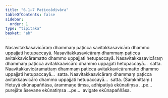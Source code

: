 ```yaml
---
title: "6.1–7 Paṭiccādivāra"
tableOfContents: false
sidebar:
  order: 1
type: "tipitaka"
basket: "ab"
---
```



<DynamicBreadcrumb />

<Division number="14">

<Paragraph number="61">
Nasavitakkasavicāraṃ dhammaṃ paṭicca savitakkasavicāro dhammo uppajjati hetupaccayā. Nasavitakkasavicāraṃ dhammaṃ paṭicca avitakkavicāramatto dhammo uppajjati hetupaccayā. Nasavitakkasavicāraṃ dhammaṃ paṭicca avitakkaavicāro dhammo uppajjati hetupaccayā…  satta.
</Paragraph>

<Paragraph number="62">
Naavitakkavicāramattaṃ dhammaṃ paṭicca avitakkavicāramatto dhammo uppajjati hetupaccayā…  satta.
</Paragraph>

<Paragraph number="63">
Naavitakkaavicāraṃ dhammaṃ paṭicca avitakkaavicāro dhammo uppajjati hetupaccayā…  satta. (Saṃkhittaṃ.)
</Paragraph>

<Paragraph number="64">
Hetuyā ekūnapaññāsa, ārammaṇe tiṃsa, adhipatiyā ekūnatiṃsa …pe…  purejāte āsevane ekūnatiṃsa …pe…  avigate ekūnapaññāsa.
</Paragraph>
</Division>